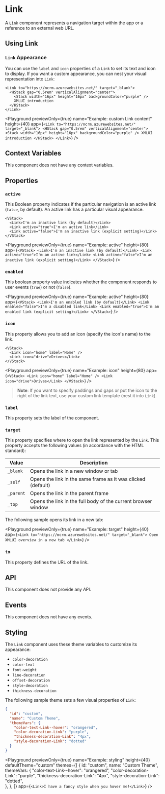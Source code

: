 # Link

A `Link` component represents a navigation target within the app or a reference to an external web URL.

## Using Link

### `Link` Appearance

You can use the `label` and `icon` properties of a `Link` to set its text and icon to display. If you want a custom appearance, you can nest your visual representation into `Link`:

```ueml copy {6-14}
<Link to="https://ncrm.azurewebsites.net/" target="_blank">
  <HStack gap="0.5rem" verticalAlignment="center">
    <Stack width="16px" height="16px" backgroundColor="purple" />
    XMLUI introduction
  </HStack>
</Link>
```

<Playground
  previewOnly={true}
  name="Example: custom Link content"
  height={40}
  app={`
    <Link to="https://ncrm.azurewebsites.net/" target="_blank">
      <HStack gap="0.5rem" verticalAlignment="center">
        <Stack width="16px" height="16px" backgroundColor="purple" />
        XMLUI introduction
      </HStack>
    </Link>
  `}
/>

## Context Variables

This component does not have any context variables.

## Properties

### `active`

This Boolean property indicates if the particular navigation is an active link (`false`, by default). An active link has a particular visual appearance.

```ueml copy
<VStack>
  <Link>I'm an inactive link (by default)</Link>
  <Link active="true">I'm an active link</Link>
  <Link active="false">I'm an inactive link (explicit setting)</Link>
</VStack>
```

<Playground
  previewOnly={true}
  name="Example: active"
  height={80}
  app={`
    <VStack>
      <Link>I'm an inactive link (by default)</Link>
      <Link active="true">I'm an active link</Link>
      <Link active="false">I'm an inactive link (explicit setting)</Link>
    </VStack>
  `}
/>

### `enabled`

This boolean property value indicates whether the component responds to user events (`true`) or not (`false`).

<Playground
  previewOnly={true}
  name="Example: active"
  height={80}
  app={`
    <VStack>
      <Link>I'm an enabled link (by default)</Link>
      <Link enabled="false">I'm a disabled link</Link>
      <Link enabled="true">I'm an enabled link (explicit setting)</Link>
    </VStack>
  `}
/>

### `icon`

This property allows you to add an icon (specify the icon's name) to the link.

```ueml copy
<VStack>
  <Link icon="home" label="Home" />
  <Link icon="drive">Drives</Link>
</VStack>
```

<Playground
  previewOnly={true}
  name="Example: icon"
  height={80}
  app={`
    <VStack>
      <Link icon="home" label="Home" />
      <Link icon="drive">Drives</Link>
    </VStack>
  `}
/>

> **Note**: If you want to specify paddings and gaps or put the icon to the right of the link text, use your custom link template (nest it into `Link`).

### `label`

This property sets the label of the component.

### `target`

This property specifies where to open the link represented by the `Link`. This property accepts the following values (in accordance with the HTML standard):

| Value     | Description                                                   |
| --------- | ------------------------------------------------------------- |
| `_blank`  | Opens the link in a new window or tab                         |
| `_self`   | Opens the link in the same frame as it was clicked (default)  |
| `_parent` | Opens the link in the parent frame                            |
| `_top`    | Opens the link in the full body of the current browser window |

The following sample opens its link in a new tab:

<Playground
  previewOnly={true}
  name="Example: target"
  height={40}
  app={`
    <Link to="https://ncrm.azurewebsites.net/" target="_blank">
      Open XMLUI overview in a new tab
    </Link>
  `}
/>

### `to`

This property defines the URL of the link.

## API

This component does not provide any API.

## Events

This component does not have any events.

## Styling

The `Link` component uses these theme variables to customize its appearance:

- `color-decoration`
- `color-text`
- `font-weight`
- `line-decoration`
- `offset-decoration`
- `style-decoration`
- `thickness-decoration`

The following sample theme sets a few visual properties of `Link`:

```json
{
  "id": "custom",
  "name": "Custom Theme",
  "themeVars": {
    "color-text-Link--hover": "orangered",
    "color-decoration-Link": "purple",
    "thickness-decoration-Link": "4px",
    "style-decoration-Link": "dotted"
  }
}
```

<Playground
  previewOnly={true}
  name="Example: styling"
  height={40}
  defaultTheme="custom"
  themes={[
    {
      id: "custom",
      name: "Custom Theme",
      themeVars: {
        "color-text-Link--hover": "orangered",
        "color-decoration-Link": "purple",
        "thickness-decoration-Link": "4px",
        "style-decoration-Link": "dotted",  
      },
    },
  ]}
  app={`
    <Link>I have a fancy style when you hover me!</Link>
  `}
/>
